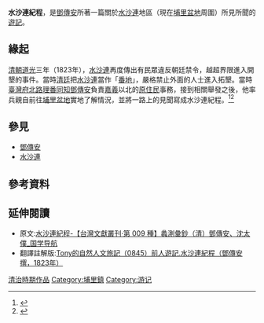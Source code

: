'''水沙連紀程'''，是[[鄧傳安|鄧傳安]]所著一篇關於[[水沙連|水沙連]]地區（現在[[埔里盆地|埔里盆地]]周圍）所見所聞的[[遊記|遊記]]。

==緣起==
[[清朝|清朝]][[道光|道光]]三年（1823年），[[水沙連|水沙連]]再度傳出有民眾違反朝廷禁令，越超界限進入開墾的事件。當時[[清廷|清廷]]把[[水沙連|水沙連]]當作「[[番地_(台灣)|番地]]」，嚴格禁止外面的人士進入拓墾。當時[[臺灣府北路理番同知|臺灣府北路理番同知]][[鄧傳安|鄧傳安]]負責[[嘉義縣_(清朝)|嘉義]]以北的[[原住民|原住民]]事務，接到相關舉發之後，他率兵親自前往[[埔里盆地|埔里盆地]]實地了解情況，並將一路上的見聞寫成水沙連紀程。<ref>{{Cite web |url=http://www.tonyhuang39.com/tony0845/tony0845.html |title=Tony的自然人文旅記（845） 前人遊記.水沙連紀程（鄧傳安撰，1823年） |accessdate=2014-05-01 |archive-date=2014-04-29 |archive-url=https://web.archive.org/web/20140429183321/http://www.tonyhuang39.com/tony0845/tony0845.html |dead-url=no }}</ref><ref>{{Cite book|author=黃育智|title=台灣古文遊記選注|publisher=南港山文史工作室|location=|year=2010年11月|isbn=9789868199989|language=zh-tw|accessdate= }}</ref>

==參見==
*[[鄧傳安|鄧傳安]]
*[[水沙連|水沙連]]

==參考資料==
{{reflist}}

==延伸閱讀==
*原文:[http://www.guoxue123.com/tw/01/009/003.htm 水沙連紀程-【台灣文獻叢刊·第 009 種】蠡測彙鈔（清）鄧傳安、沈太僕_国学导航] {{Wayback|url=http://www.guoxue123.com/tw/01/009/003.htm |date=20131014112350 }}
*翻譯註解版:[http://www.tonyhuang39.com/tony0845/tony0845.html Tony的自然人文旅記（0845）前人遊記.水沙連紀程（鄧傳安撰，1823年）] {{Wayback|url=http://www.tonyhuang39.com/tony0845/tony0845.html |date=20140429183321 }}


[[Category:台灣文學作品|清治時期作品]]
[[Category:埔里鎮|Category:埔里鎮]]
[[Category:游记|Category:游记]]